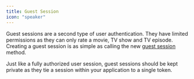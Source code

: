 ```yaml
---
title: Guest Session
icon: "speaker"
---
```

Guest sessions are a second type of user authentication. They have limited permissions as they can only rate a movie, TV show and TV episode. 
Creating a guest session is as simple as calling the new [guest session](https://ileolami.mintlify.app/api-reference/authentication/create-guest-session) method.

Just like a fully authorized user session, guest sessions should be kept private as they tie a session within your application to a single token.

